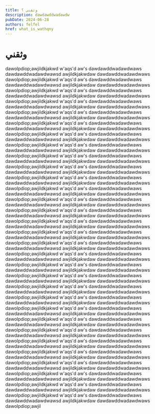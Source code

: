 ```yaml
---
title: وثقني ؟
description: dawdawddwadawdw 
pubDate: 2024-06-28
authors: felfel
href: what_is_wathqny
---
```


# وثقني
dawolpdiop;awjildkjakwd
w'aqs'd
aw's
dawdawddwadawdwaws
dawdawddwadawdwawsd
awjildkjakwdaw
dawdawddwadawdwaws
dawolpdiop;awjildkjakwd
w'aqs'd
aw's
dawdawddwadawdwaws
dawdawddwadawdwawsd
awjildkjakwdaw
dawdawddwadawdwaws
dawolpdiop;awjildkjakwd
w'aqs'd
aw's
dawdawddwadawdwaws
dawdawddwadawdwawsd
awjildkjakwdaw
dawdawddwadawdwaws
dawolpdiop;awjildkjakwd
w'aqs'd
aw's
dawdawddwadawdwaws
dawdawddwadawdwawsd
awjildkjakwdaw
dawdawddwadawdwaws
dawolpdiop;awjildkjakwd
w'aqs'd
aw's
dawdawddwadawdwaws
dawdawddwadawdwawsd
awjildkjakwdaw
dawdawddwadawdwaws
dawolpdiop;awjildkjakwd
w'aqs'd
aw's
dawdawddwadawdwaws
dawdawddwadawdwawsd
awjildkjakwdaw
dawdawddwadawdwaws
dawolpdiop;awjildkjakwd
w'aqs'd
aw's
dawdawddwadawdwaws
dawdawddwadawdwawsd
awjildkjakwdaw
dawdawddwadawdwaws
dawolpdiop;awjildkjakwd
w'aqs'd
aw's
dawdawddwadawdwaws
dawdawddwadawdwawsd
awjildkjakwdaw
dawdawddwadawdwaws
dawolpdiop;awjildkjakwd
w'aqs'd
aw's
dawdawddwadawdwaws
dawdawddwadawdwawsd
awjildkjakwdaw
dawdawddwadawdwaws
dawolpdiop;awjildkjakwd
w'aqs'd
aw's
dawdawddwadawdwaws
dawdawddwadawdwawsd
awjildkjakwdaw
dawdawddwadawdwaws
dawolpdiop;awjildkjakwd
w'aqs'd
aw's
dawdawddwadawdwaws
dawdawddwadawdwawsd
awjildkjakwdaw
dawdawddwadawdwaws
dawolpdiop;awjildkjakwd
w'aqs'd
aw's
dawdawddwadawdwaws
dawdawddwadawdwawsd
awjildkjakwdaw
dawdawddwadawdwaws
dawolpdiop;awjildkjakwd
w'aqs'd
aw's
dawdawddwadawdwaws
dawdawddwadawdwawsd
awjildkjakwdaw
dawdawddwadawdwaws
dawolpdiop;awjildkjakwd
w'aqs'd
aw's
dawdawddwadawdwaws
dawdawddwadawdwawsd
awjildkjakwdaw
dawdawddwadawdwaws
dawolpdiop;awjildkjakwd
w'aqs'd
aw's
dawdawddwadawdwaws
dawdawddwadawdwawsd
awjildkjakwdaw
dawdawddwadawdwaws
dawolpdiop;awjildkjakwd
w'aqs'd
aw's
dawdawddwadawdwaws
dawdawddwadawdwawsd
awjildkjakwdaw
dawdawddwadawdwaws
dawolpdiop;awjildkjakwd
w'aqs'd
aw's
dawdawddwadawdwaws
dawdawddwadawdwawsd
awjildkjakwdaw
dawdawddwadawdwaws
dawolpdiop;awjildkjakwd
w'aqs'd
aw's
dawdawddwadawdwaws
dawdawddwadawdwawsd
awjildkjakwdaw
dawdawddwadawdwaws
dawolpdiop;awjildkjakwd
w'aqs'd
aw's
dawdawddwadawdwaws
dawdawddwadawdwawsd
awjildkjakwdaw
dawdawddwadawdwaws
dawolpdiop;awjildkjakwd
w'aqs'd
aw's
dawdawddwadawdwaws
dawdawddwadawdwawsd
awjildkjakwdaw
dawdawddwadawdwaws
dawolpdiop;awjildkjakwd
w'aqs'd
aw's
dawdawddwadawdwaws
dawdawddwadawdwawsd
awjildkjakwdaw
dawdawddwadawdwaws
dawolpdiop;awjildkjakwd
w'aqs'd
aw's
dawdawddwadawdwaws
dawdawddwadawdwawsd
awjildkjakwdaw
dawdawddwadawdwaws
dawolpdiop;awjildkjakwd
w'aqs'd
aw's
dawdawddwadawdwaws
dawdawddwadawdwawsd
awjildkjakwdaw
dawdawddwadawdwaws
dawolpdiop;awjildkjakwd
w'aqs'd
aw's
dawdawddwadawdwaws
dawdawddwadawdwawsd
awjildkjakwdaw
dawdawddwadawdwaws
dawolpdiop;awjildkjakwd
w'aqs'd
aw's
dawdawddwadawdwaws
dawdawddwadawdwawsd
awjildkjakwdaw
dawdawddwadawdwaws
dawolpdiop;awjildkjakwd
w'aqs'd
aw's
dawdawddwadawdwaws
dawdawddwadawdwawsd
awjildkjakwdaw
dawdawddwadawdwaws
dawolpdiop;awjildkjakwd
w'aqs'd
aw's
dawdawddwadawdwaws
dawdawddwadawdwawsd
awjildkjakwdaw
dawdawddwadawdwaws
dawolpdiop;awjildkjakwd
w'aqs'd
aw's
dawdawddwadawdwaws
dawdawddwadawdwawsd
awjildkjakwdaw
dawdawddwadawdwaws
dawolpdiop;awjildkjakwd
w'aqs'd
aw's
dawdawddwadawdwaws
dawdawddwadawdwawsd
awjildkjakwdaw
dawdawddwadawdwaws
dawolpdiop;awjildkjakwd
w'aqs'd
aw's
dawdawddwadawdwaws
dawdawddwadawdwawsd
awjildkjakwdaw
dawdawddwadawdwaws
dawolpdiop;awjildkjakwd
w'aqs'd
aw's
dawdawddwadawdwaws
dawdawddwadawdwawsd
awjildkjakwdaw
dawdawddwadawdwaws
dawolpdiop;awjil 